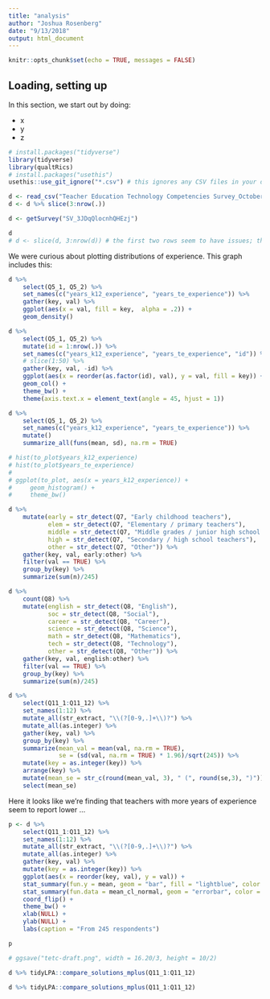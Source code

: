 ```yaml
---
title: "analysis"
author: "Joshua Rosenberg"
date: "9/13/2018"
output: html_document
---
```


```r
knitr::opts_chunk$set(echo = TRUE, messages = FALSE)
```

## Loading, setting up

In this section, we start out by doing:

- x 
- y 
- z

```r
# install.packages("tidyverse")
library(tidyverse)
library(qualtRics)
# install.packages("usethis")
usethis::use_git_ignore("*.csv") # this ignores any CSV files in your directory (so they aren't shared publicly)
```

```r
d <- read_csv("Teacher Education Technology Competencies Survey_October 15, 2018_08.01.csv")
d <- d %>% slice(3:nrow(.))
```

```r
d <- getSurvey("SV_3JDqQlocnhQHEzj")
```

```r
d
# d <- slice(d, 3:nrow(d)) # the first two rows seem to have issues; this removes them
```

We were curious about plotting distributions of experience. This graph includes this:

```r
d %>% 
    select(Q5_1, Q5_2) %>% 
    set_names(c("years_k12_experience", "years_te_experience")) %>% 
    gather(key, val) %>% 
    ggplot(aes(x = val, fill = key,  alpha = .2)) +
    geom_density()

d %>% 
    select(Q5_1, Q5_2) %>% 
    mutate(id = 1:nrow(.)) %>% 
    set_names(c("years_k12_experience", "years_te_experience", "id")) %>% 
    # slice(1:50) %>% 
    gather(key, val, -id) %>% 
    ggplot(aes(x = reorder(as.factor(id), val), y = val, fill = key)) +
    geom_col() +
    theme_bw() +
    theme(axis.text.x = element_text(angle = 45, hjust = 1))

d %>% 
    select(Q5_1, Q5_2) %>% 
    set_names(c("years_k12_experience", "years_te_experience")) %>% 
    mutate()
    summarize_all(funs(mean, sd), na.rm = TRUE)

# hist(to_plot$years_k12_experience)
# hist(to_plot$years_te_experience)
# 
# ggplot(to_plot, aes(x = years_k12_experience)) + 
#     geom_histogram() +
#     theme_bw()
```



```r
d %>%     
    mutate(early = str_detect(Q7, "Early childhood teachers"),
           elem = str_detect(Q7, "Elementary / primary teachers"),
           middle = str_detect(Q7, "Middle grades / junior high school teachers"),
           high = str_detect(Q7, "Secondary / high school teachers"),
           other = str_detect(Q7, "Other")) %>% 
    gather(key, val, early:other) %>% 
    filter(val == TRUE) %>% 
    group_by(key) %>% 
    summarize(sum(n)/245)
```

```r
d %>% 
    count(Q8) %>% 
    mutate(english = str_detect(Q8, "English"),
           soc = str_detect(Q8, "Social"),
           career = str_detect(Q8, "Career"),
           science = str_detect(Q8, "Science"),
           math = str_detect(Q8, "Mathematics"),
           tech = str_detect(Q8, "Technology"),
           other = str_detect(Q8, "Other")) %>% 
    gather(key, val, english:other) %>% 
    filter(val == TRUE) %>% 
    group_by(key) %>% 
    summarize(sum(n)/245)
```

```r
d %>% 
    select(Q11_1:Q11_12) %>% 
    set_names(1:12) %>% 
    mutate_all(str_extract, "\\(?[0-9,.]+\\)?") %>% 
    mutate_all(as.integer) %>% 
    gather(key, val) %>% 
    group_by(key) %>% 
    summarize(mean_val = mean(val, na.rm = TRUE),
              se = (sd(val, na.rm = TRUE) * 1.96)/sqrt(245)) %>% 
    mutate(key = as.integer(key)) %>% 
    arrange(key) %>% 
    mutate(mean_se = str_c(round(mean_val, 3), " (", round(se,3), ")")) %>% 
    select(mean_se)
```

Here it looks like we're finding that teachers with more years of experience seem to report lower ... 



```r
p <- d %>% 
    select(Q11_1:Q11_12) %>% 
    set_names(1:12) %>% 
    mutate_all(str_extract, "\\(?[0-9,.]+\\)?") %>% 
    mutate_all(as.integer) %>% 
    gather(key, val) %>% 
    mutate(key = as.integer(key)) %>% 
    ggplot(aes(x = reorder(key, val), y = val)) + 
    stat_summary(fun.y = mean, geom = "bar", fill = "lightblue", color = "darkgray") + 
    stat_summary(fun.data = mean_cl_normal, geom = "errorbar", color = "black") +
    coord_flip() +
    theme_bw() +
    xlab(NULL) + 
    ylab(NULL) +
    labs(caption = "From 245 respondents")

p

# ggsave("tetc-draft.png", width = 16.20/3, height = 10/2)
```

```r
d %>% tidyLPA::compare_solutions_mplus(Q11_1:Q11_12)
```

```r
d %>% tidyLPA::compare_solutions_mplus(Q11_1:Q11_12)
```